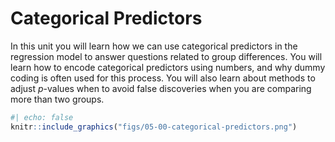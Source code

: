 # Categorical Predictors

In this unit you will learn how we can use categorical predictors in the regression model to answer questions related to group differences. You will learn how to encode categorical predictors using numbers, and why dummy coding is often used for this process. You will also learn about methods to adjust *p*-values when to avoid false discoveries when you are comparing more than two groups.


```r
#| echo: false
knitr::include_graphics("figs/05-00-categorical-predictors.png")
```



<br /><br />
